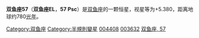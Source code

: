 {{Starbox begin
| name = 57 Psc
}}
{{Starbox observe
| epoch = [[J2000.0|J2000.0]]
| constell = [[双鱼座|双鱼座]]
| 星官 = 
| ra = {{RA| 0| 46| 32.96}}
| dec = {{DEC| +15| 28| 31.82}}
| appmag_v =  5.380
}}
{{Starbox character
| class =  M4IIIa
| b-v =  +1.646
| u-b =  
| variable = [[半规则变星|半规则脉冲星]]
}}
{{Starbox astrometry
| radial_v =  -24.26
| prop_mo_ra = -29.55
| prop_mo_dec = -44.22
| parallax = 4.20
| p_error = 0.29
| absmag_v = -1.50
}}
{{Starbox catalog
| names = '''双鱼座EL'''，[[SAO星表|SAO]] 92072 ，[[HD星表|HD]] 4408 ，[[HR星表|HR]] 211 ，[[依巴谷星表|HIP]] 3632 
}}
{{Starbox reference |Simbad= 57+Psc}}
{{Starbox end}}

'''双鱼座57'''（'''双鱼座EL'''，'''57 Psc'''）是[[双鱼座|双鱼座]]的一颗恒星，视星等为+5.380，距离地球约780[[光年|光年]]。

{{stars of Pisces}}

[[Category:双鱼座|Category:双鱼座]]
[[Category:半規則變星|Category:半規則變星]]
[[Category:HD和HDE天體|004408]]
[[Category:HIP天體|003632]]
[[Category:佛氏天體|双鱼座, 57]]